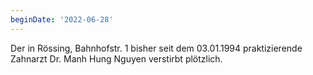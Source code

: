 ```yaml
---
beginDate: '2022-06-28'
---
```


Der in Rössing, Bahnhofstr. 1 bisher seit dem 03.01.1994 praktizierende Zahnarzt
Dr. Manh Hung Nguyen verstirbt plötzlich.
